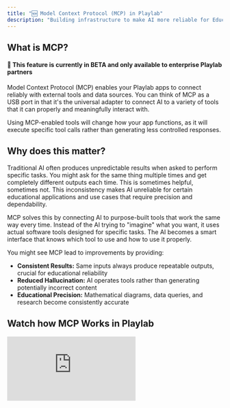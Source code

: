 ```yaml
---
title: "🆕 Model Context Protocol (MCP) in Playlab"
description: "Building infrastructure to make AI more reliable for Education."
---
```


## <Icon icon="bell-on" size="24" className="inline-block align-text-bottom" /> What is MCP?
#### 🧪 This feature is currently in BETA and only available to enterprise Playlab partners
Model Context Protocol (MCP) enables your Playlab apps to connect reliably with external tools and data sources. You can think of MCP as a USB port in that it's the universal adapter to connect AI to a variety of tools that it can properly and meaningfully interact with.

<Warning>
  Using MCP-enabled tools will change how your app functions, as it will execute specific tool calls rather than generating less controlled responses.
</Warning>

## <Icon icon="lightbulb" size="24" className="inline-block align-text-bottom" /> Why does this matter?

Traditional AI often produces unpredictable results when asked to perform specific tasks. You might ask for the same thing multiple times and get completely different outputs each time. This is sometimes helpful, sometimes not. This inconsistency makes AI unreliable for certain educational applications and use cases that require precision and dependability. 

MCP solves this by connecting AI to purpose-built tools that work the same way every time. Instead of the AI trying to "imagine" what you want, it uses actual software tools designed for specific tasks. The AI becomes a smart interface that knows which tool to use and how to use it properly.

You might see MCP lead to improvements by providing:

* **Consistent Results:** Same inputs always produce repeatable outputs, crucial for educational reliability
* **Reduced Hallucination:** AI operates tools rather than generating potentially incorrect content  
* **Educational Precision:** Mathematical diagrams, data queries, and research become consistently accurate

## <Icon icon="video" size="24" className="inline-block align-text-bottom" /> Watch how MCP Works in Playlab

<Frame>
  <iframe 
    src="https://www.loom.com/embed/8fbfb3127a18448181d5eff6465ec809?sid=9d96870e-1eb3-4f8d-b95c-382986fcf74d"
    frameBorder="0" 
    webkitAllowFullScreen 
    mozAllowFullScreen 
    allowFullScreen 
    style={{width: "100%", height: "400px"}}
  />
</Frame>

## <Icon icon="stairs" size="24" className="inline-block align-text-bottom" /> How to Use MCP Tools in Your Playlab App
<Frame><img src="/images/mcptools.gif" /></Frame>
<Steps>
  <Step title="Access the Tools Panel">
    In the Playlab builder, click on the **Tools** icon to view available MCP tools.
  </Step>
  <Step title="Select Your Tools">
    Choose which MCP tools you want to enable for your specific educational app. You can select as many or as few as you'd like.
  </Step>
  <Step title="Adjust your Playlab Instructions">
    Modify your prompt instructions to instruct your Playlab app to leverage the tools and how you want users to interact with the MCP tool(s) you turned on.
  </Step>
  <Step title="Test Tool Integration">
    Test out how the tool functions and modify your prompt or starter inputs to adjust to ensure the tools have the necessary information you need for it to function properly.
    <Tip> To see a tool's full capabilities, you can ask the tool to continue or ask it what else it can do. </Tip>
  </Step>
  <Step title="Iterate on App">
    Review how tools are being called and adjust your app instructions if needed for optimal performance.
  </Step>
</Steps>

## <Icon icon="timer" size="24" className="inline-block align-text-bottom" /> What can you do in Playlab right now with MCP?

When Playlab users are building AI apps in Playlab, they can select tools in the Playlab builder by clicking on the Tools icon. This will show the available tools they have at their disposal.

<Frame><img src="/images/mcppanel.png" /></Frame>

When building AI apps in Playlab, users can select tools by clicking on the **Tools** icon in the builder. Here's what you can do right now in Playlab today:

<CardGroup cols={2}>
  <Card title="Chart Generator Tool" icon="chart-bar">
    Generate charts to visualize data. Supports bar, line, pie, doughnut, radar, and polar area charts
  </Card>
  <Card title="Number Line Generator Tool" icon="ruler-horizontal">
    Generate a number line with specified range and marked numbers
  </Card>
  <Card title="Right Triangle Diagram Tool" icon="triangle">
    Generate right triangles with specified sides and angles
  </Card>
  <Card title="Cylinder Diagram Tool" icon="circle">
    Create simple 3D cylinder diagrams
  </Card>
  <Card title="To Be Announced" icon="ellipsis">
    And so many more possibilities
  </Card>
</CardGroup>

## <Icon icon="circle-question" size="24" className="inline-block align-text-bottom" /> FAQ

<Accordion title="How is MCP different from regular AI responses?">
  MCP tools execute deterministic functions with specific parameters, while regular AI generates variable text responses. This makes MCP much more reliable for tasks requiring consistency, like mathematical diagrams or data visualization.
</Accordion>

<Accordion title="Can I see what parameters the AI used with each tool?">
  Yes, MCP provides complete transparency. You can see exactly which tools were called, what parameters were used, and how results were generated - crucial for educational accountability.
</Accordion>

<Accordion title="What happens if the AI chooses wrong parameters?">
  While the tool execution is deterministic, AI can still make mistakes in parameter selection. However, the transparency allows you to see exactly what went wrong and refine your app instructions accordingly.
</Accordion>

<Accordion title="Will more educational tools be added?">
  Yes, additional MCP tools will be added based on community needs and use cases. The infrastructure is built to easily incorporate new tools for various educational contexts.
</Accordion>

<Accordion title="Do MCP tools work for all subjects?">
  Currently, tools focus on math and data visualization, but the infrastructure supports tools for any subject. Future tools could include language learning, science simulations, history timelines, and more.
</Accordion>

<Accordion title="Can I use multiple MCP tools in a single app?">
  Absolutely! You can enable multiple tools in one app. The AI will intelligently select the appropriate tool based on the user's request and your app's instructions. This allows for more comprehensive educational experiences.
</Accordion>

<Accordion title="How do MCP tools handle student data and privacy?">
  MCP tools process data locally within your Playlab app environment and follow the same privacy standards as regular Playlab apps. Tool executions are transparent, allowing you to see exactly what data is being processed and how.
</Accordion>

<Accordion title="What if a tool doesn't work as expected in my app?">
  If a tool isn't performing as expected, first check your app instructions to ensure they're clear about when and how to use the tool. You can also test with different input formats or contact support for help optimizing your app's tool integration.
</Accordion>

## <Icon icon="book" size="24" className="inline-block align-text-bottom" /> Want to learn more?
<Card title="Read our blog about MCP and Playlab" icon="book-open-reader" href="https://learn.playlab.ai/blog/mcp">
  Learn more about the technical details and implementation of Model Context Protocol in educational applications.
</Card>

## <Icon icon="bullhorn" size="24" className="inline-block align-text-bottom" /> We Want Your Feedback!
Have ideas for new MCP tools that would transform your educational applications? We'd love to hear what tools would make the biggest impact in your classroom!

Contact us at [support@playlab.ai](mailto:support@playlab.ai)

---
Last updated: 6/25/2025